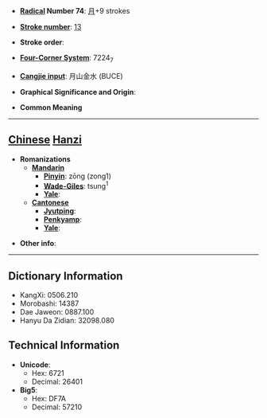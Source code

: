 * '''[[Wiktionary:Chinese radical index| Radical]] Number 74''': [[Wiktionary:Chinese radical index 月|月]]+9 strokes

* '''[[Wiktionary:Chinese total strokes index|Stroke number]]''': [[Wiktionary:Chinese total strokes index 13|13]]

* '''Stroke order''': 

* '''[[Wiktionary:Chinese four corner index|Four-Corner System]]''': 7224<sub>7</sub>

* '''[[Wiktionary:Chinese Cangjie index|Cangjie input]]''': 月山金水 (BUCE)

* '''Graphical Significance and Origin''': 

* '''Common Meaning'''

----

== [[Chinese]] [[Hanzi]] ==

* '''Romanizations'''
** '''[[Mandarin]]'''
*** '''[[Pinyin]]''': zōng (zong1)
*** '''[[Wade-Giles]]''': tsung<sup>1</sup>
*** '''[[Yale]]''': 
** '''[[Cantonese]]'''
*** '''[[Jyutping]]''':
*** '''[[Penkyamp]]''': 
*** '''[[Yale]]''': 

* '''Other info''': 

----

== Dictionary Information ==

* KangXi: 0506.210
* Morobashi: 14387
* Dae Jaweon: 0887.100
* Hanyu Da Zidian: 32098.080

== Technical Information ==

* '''Unicode''':
** Hex: 6721
** Decimal: 26401
* '''Big5''':
** Hex: DF7A
** Decimal: 57210